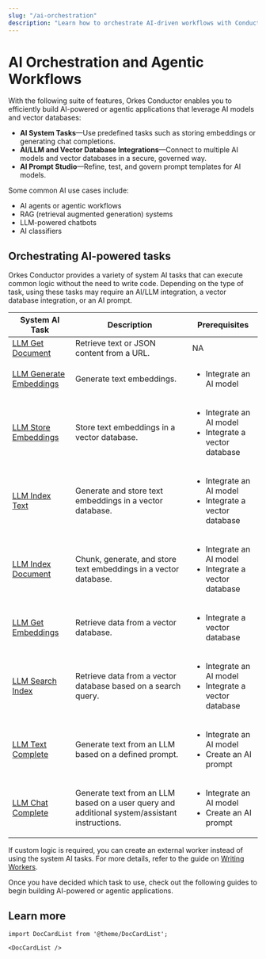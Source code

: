 ```yaml
---
slug: "/ai-orchestration"
description: "Learn how to orchestrate AI-driven workflows with Conductor, including RAG systems and agentic workflows."
---
```


# AI Orchestration and Agentic Workflows

With the following suite of features, Orkes Conductor enables you to efficiently build AI-powered or agentic applications that leverage AI models and vector databases:
* **AI System Tasks**—Use predefined tasks such as storing embeddings or generating chat completions.
* **AI/LLM and Vector Database Integrations**—Connect to multiple AI models and vector databases in a secure, governed way.
* **AI Prompt Studio**—Refine, test, and govern prompt templates for AI models.

Some common AI use cases include:

* AI agents or agentic workflows
* RAG (retrieval augmented generation) systems
* LLM-powered chatbots
* AI classifiers


## Orchestrating AI-powered tasks

Orkes Conductor provides a variety of system AI tasks that can execute common logic without the need to write code. Depending on the type of task, using these tasks may require an AI/LLM integration, a vector database integration, or an AI prompt.

| System AI Task     | Description                        |Prerequisites                 |
|------------------- | ---------------------------------- |----------------------------- |
| [LLM Get Document](/reference-docs/ai-tasks/llm-get-document)  | Retrieve text or JSON content from a URL.                                           | NA                  |
| [LLM Generate Embeddings](/reference-docs/ai-tasks/llm-generate-embeddings) | Generate text embeddings.                                          | <ul><li>Integrate an AI model</li></ul> |
| [LLM Store Embeddings](/reference-docs/ai-tasks/llm-store-embeddings) | Store text embeddings in a vector database.                                   | <ul><li>Integrate an AI model</li> <li>Integrate a vector database</li></ul>            |
| [LLM Index Text](/reference-docs/ai-tasks/llm-index-text)      | Generate and store text embeddings in a vector database.                              | <ul><li>Integrate an AI model</li> <li>Integrate a vector database</li></ul>            |
| [LLM Index Document](/reference-docs/ai-tasks/llm-index-document)  | Chunk, generate, and store text embeddings in a vector database.                    | <ul><li>Integrate an AI model</li> <li>Integrate a vector database</li></ul>            |
| [LLM Get Embeddings](/reference-docs/ai-tasks/llm-get-embeddings) | Retrieve data from a vector database.                                            | <ul><li>Integrate a vector database</li></ul> |
| [LLM Search Index](/reference-docs/ai-tasks/llm-search-index)  | Retrieve data from a vector database based on a search query.                           | <ul><li>Integrate an AI model</li> <li>Integrate a vector database</li></ul>            |
| [LLM Text Complete](/reference-docs/ai-tasks/llm-text-complete) | Generate text from an LLM based on a defined prompt.                                  | <ul><li>Integrate an AI model</li><li>Create an AI prompt</li></ul>                     |
| [LLM Chat Complete](/reference-docs/ai-tasks/llm-chat-complete) | Generate text from an LLM based on a user query and additional system/assistant instructions. | <ul><li>Integrate an AI model</li><li>Create an AI prompt</li></ul> |

If custom logic is required, you can create an external worker instead of using the system AI tasks. For more details, refer to the guide on [Writing Workers](developer-guides/using-workers).

Once you have decided which task to use, check out the following guides to begin building AI-powered or agentic applications.

## Learn more

```mdx-code-block
import DocCardList from '@theme/DocCardList';

<DocCardList />
```

